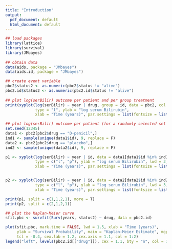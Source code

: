 ```yaml
---
title: "Introduction"
output:
  pdf_document: default
  html_document: default
---
```



```r

## load packages
library(lattice)
library(survival)
library(JMbayes)
    
## obtain data
data(aids, package = "JMbayes")
data(aids.id, package = "JMbayes")

## create event variable
pbc2$status2 <- as.numeric(pbc2$status != "alive")
pbc2.id$status2 <- as.numeric(pbc2.id$status != "alive")
    
## plot log(serBilir) outcome per patient and per group treatment
print(xyplot(log(serBilir) ~ year | drug, group = id, data = pbc2, col = "dark grey",
             type = "l", ylab = "log serum Bilirubin",
             xlab = "Time (years)", par.settings = list(fontsize = list(text = 15, points = 10), layout.widths = list(right.padding = 6))))

## plot log(serBilir) outcome per patient (for a randomly selected set of patients) and per group treatment
set.seed(12345)
data1 <- pbc2[pbc2$drug == "D-penicil",]
ind1 <- sample(unique(data1$id), 9, replace = F)
data2 <- pbc2[pbc2$drug == "placebo",]
ind2 <- sample(unique(data2$id), 9, replace = F)

p1 <- xyplot(log(serBilir) ~ year | id, data = data1[data1$id %in% ind1, ],
             type = c("l", "p"), ylab = "log serum Bilirubin", lwd = 3, strip = FALSE, main = "D-penicil", col = 2, layout=c(3,3),
             xlab = "Time (years)", par.settings = list(fontsize = list(text = 15, points = 10), layout.widths = list(right.padding = 2)))


p2 <- xyplot(log(serBilir) ~ year | id, data = data2[data2$id %in% ind2, ], 
             type = c("l", "p"), ylab = "log serum Bilirubin", lwd = 3, strip = FALSE, main = "placebo", col = 2, layout=c(3,3),
             xlab = "Time (years)", par.settings = list(fontsize = list(text = 15, points = 10), layout.widths = list(right.padding = 2)))

print(p1, split = c(1,1,2,1), more = T)
print(p2, split = c(2,1,2,1))

## plot the Kaplan-Meier curve
sfit.pbc <- survfit(Surv(years, status2) ~ drug, data = pbc2.id)

plot(sfit.pbc, mark.time = FALSE, lwd = 1.5, xlab = "Time (years)",
     ylab = "Survival Probability", main = "Kaplan-Meier Estimate", mgp = c(2.4, 0.4, 0),
     tcl = -0.4, cex.lab = 1.2, cex.axis = 1.1, col = 1:2)
legend("left", levels(pbc2.id[["drug"]]), cex = 1.1, bty = "n", col = 1:2, lty = 1, lwd = 2)

```
